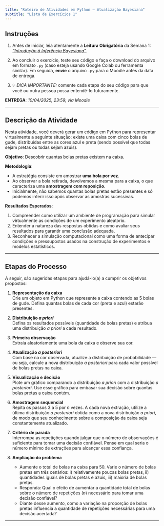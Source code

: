 ```yaml
---
title: "Roteiro de Atividades em Python — Atualização Bayesiana"
subtitle: "Lista de Exercícios 1"
---
```


## Instruções

1. Antes de iniciar, leia atentamente a **Leitura Obrigatória** da Semana 1: [*"Introdução à Inferência Bayesiana"*](https://fcopf.github.io/MEAD/conteudo/probabilidade_inferencia/intro-bayes.html){target="_blank"}.

2. Ao concluir o exercício, teste seu código e faça o download do arquivo em formato `.py` (caso esteja usando Google Colab ou ferramenta similar). Em seguida, **envie** o arquivo `.py` para o Moodle antes da data de entrega.

3. 💡 *DICA IMPORTANTE:* comente cada etapa do seu código para que você ou outra pessoa possa entendê-lo futuramente.

**ENTREGA**: *10/04/2025, 23:59, via Moodle*

---

## Descrição da Atividade

Nesta atividade, você deverá gerar um código em Python para representar virtualmente a seguinte situação: existe uma caixa com cinco bolas de gude, distribuídas entre as cores azul e preta (sendo possível que todas sejam pretas ou todas sejam azuis). 

**Objetivo**: Descobrir quantas bolas pretas existem na caixa.

**Metodologia**:

- A estratégia consiste em amostrar **uma bola por vez**. 
- Ao observar a bola retirada, devolvemos a mesma para a caixa, o que caracteriza uma **amostragem com reposição**. 
- Inicialmente, não sabemos quantas bolas pretas estão presentes e só podemos inferir isso após observar as amostras sucessivas.

**Resultados Esperados**:

1. Compreender como utilizar um ambiente de programação para simular virtualmente as condições de um experimento aleatório.
2. Entender a natureza das respostas obtidas e como avaliar seus resultados para garantir uma conclusão adequada.
3. Reconhecer a simulação computacional como uma forma de antecipar condições e pressupostos usados na construção de experimentos e modelos estatísticos.

---

## Etapas do Processo

A seguir, são sugeridas etapas para ajudá-lo(a) a cumprir os objetivos propostos:

1. **Representação da caixa**  
   Crie um objeto em Python que represente a caixa contendo as 5 bolas de gude. Defina quantas bolas de cada cor (preta e azul) estarão presentes.

2. **Distribuição *a priori***  
   Defina os resultados possíveis (quantidade de bolas pretas) e atribua uma distribuição *a priori* a cada resultado.

3. **Primeira observação**  
   Extraia aleatoriamente uma bola da caixa e observe sua cor.

4. **Atualização *a posteriori***  
   Com base na cor observada, atualize a distribuição de probabilidade — ou seja, calcule a nova distribuição *a posteriori* para cada valor possível de bolas pretas na caixa.

5. **Visualização e decisão**  
   Plote um gráfico comparando a distribuição *a priori* com a distribuição *a posteriori*. Use esse gráfico para embasar sua decisão sobre quantas bolas pretas a caixa contém.

6. **Amostragem sequencial**  
   Repita os passos 3 a 5 por *n* vezes. A cada nova extração, utilize a última distribuição *a posteriori* obtida como a nova distribuição *a priori*, de modo que seu conhecimento sobre a composição da caixa seja constantemente atualizado.

7. **Critério de parada**  
   Interrompa as repetições quando julgar que o número de observações é suficiente para tomar uma decisão confiável. Pense em qual seria o número mínimo de extrações para alcançar essa confiança.

8. **Ampliação do problema**  
   - Aumente o total de bolas na caixa para 50. Varie o número de bolas pretas em três cenários: i) relativamente poucas bolas pretas, ii) quantidades iguais de bolas pretas e azuis, iii) maioria de bolas pretas.  
   - Responda: Qual o efeito de aumentar a quantidade total de bolas sobre o número de repetições (*n*) necessário para tomar uma decisão confiável?  
   - Diante desse aumento, como a variação na proporção de bolas pretas influencia a quantidade de repetições necessárias para uma decisão acertada?

---
